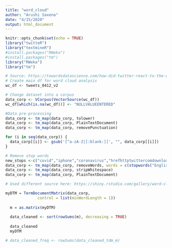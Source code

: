 ```yaml
---
title: "word_cloud"
author: "Arushi Saxena"
date: "4/15/2020"
output: html_document
---
```


```r
knitr::opts_chunk$set(echo = TRUE)
library("twitteR")
library("textmineR")
#install.packages("RWeka")
#install.packages("tm")
library("RWeka")
library("tm")
```

```r
# Source: https://towardsdatascience.com/how-did-twitter-react-to-the-coronavirus-pandemic-2857592b449a
# Create main df for word cloud analysis
wc_df <- tweets_0412_v2

# Change dataset into a corpus
data_corp <- VCorpus(VectorSource(wc_df)) 
wc_df[which(is.na(wc_df))] <- "NULLVALUEENTERED"

#Data pre-processing
data_corp <- tm_map(data_corp, tolower)
data_corp <- tm_map(data_corp, PlainTextDocument)
data_corp <- tm_map(data_corp, removePunctuation)

for (i in seq(data_corp)) {
  data_corp[[i]] <- gsub('[^a-zA-Z|[:blank:]]', "", data_corp[[i]])
}

# Remove stop words
new_stops <-c("covid","iphone","coronavirus","hrefhttptwittercomdownloadandroid","relnofollowtwitter","androida","hrefhttptwittercomdownloadiphone","relnofollowtwitter","iphonea","web","rt","chuonlinenews","hrefhttpsmobiletwittercom","hrefhttptwittercomdownloadipad","bharianmy","lebih","berbanding","dijangkiti","kumpulan","mudah","terdedah","covidhttpstcoigdxdtmvrg","hrefhttpsabouttwittercomproductstweetdeck", "darah","httpspbstwimgcomprofilebanners","httpabstwimgcomimagesthemesthemebgpng","httpabstwimgcomimagesthemesthemebggif","also")
data_corp <- tm_map(data_corp, removeWords, words = c(stopwords("English"), new_stops))
data_corp <- tm_map(data_corp, stripWhitespace)
data_corp <- tm_map(data_corp, PlainTextDocument)

# Used different source here: https://shiny.rstudio.com/gallery/word-cloud.html 

myDTM = TermDocumentMatrix(data_corp,
              control = list(minWordLength = 1))
  
  m = as.matrix(myDTM)
  
  data_cleaned <- sort(rowSums(m), decreasing = TRUE)
  
  data_cleaned 
  myDTM

# data_cleaned_freq <- rowSums(data_cleaned_tdm_m)
```

